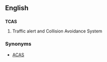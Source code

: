 ==English==
==={{initialism}}===
'''TCAS'''

#Traffic alert and Collision Avoidance System

===Synonyms===
*[[ACAS]]